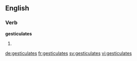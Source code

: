 ==English==

===Verb===
'''gesticulates'''

# {{third-person singular of|gesticulate}}

[[de:gesticulates]]
[[fr:gesticulates]]
[[sv:gesticulates]]
[[vi:gesticulates]]